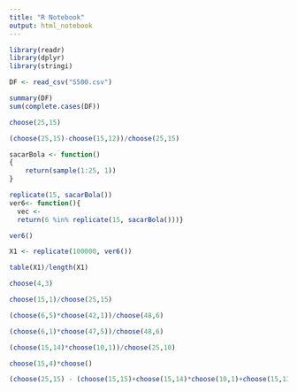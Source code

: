 ```yaml
---
title: "R Notebook"
output: html_notebook
---
```


```r
library(readr)
library(dplyr)
library(stringi)
```

```r
DF <- read_csv("S500.csv")
```

```r
summary(DF)
sum(complete.cases(DF))
```


```r
choose(25,15)
```

```r
(choose(25,15)-choose(15,12))/choose(25,15)
```

```r
sacarBola <- function()
{
    return(sample(1:25, 1))
}  
```

```r
replicate(15, sacarBola())
ver6<- function(){
  vec <- 
  return(6 %in% replicate(15, sacarBola()))}
```

```r
ver6()
```

```r
X1 <- replicate(100000, ver6())
```

```r
table(X1)/length(X1)
```


```r
choose(4,3)
```

```r
choose(15,1)/choose(25,15)
```


```r
(choose(6,5)*choose(42,1))/choose(48,6)
```

```r
(choose(6,1)*choose(47,5))/choose(48,6)
```


```r
(choose(15,14)*choose(10,1))/choose(25,10)
```

```r
choose(15,4)*choose()
```


```r
(choose(25,15) - (choose(15,15)+choose(15,14)*choose(10,1)+choose(15,13)*choose(10,2)))/choose(25,15)

```

